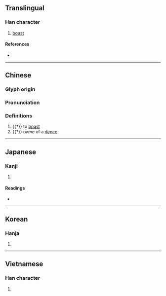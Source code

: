 {{character info}}
==Translingual==

===Han character===
{{Han char|rn=30|rad=口|as=10|sn=13|four=60027|canj=RYBS|ids=⿰口旁}}

# [[boast]]

====References====
* {{Han ref|kx=0202.390|dkj=04083|dj=0425.190|hdz=10670.070|uh=55D9|ud=21977|bh=DCDF|bd=56543}}

----

==Chinese==
{{zh-forms}}

===Glyph origin===
{{Han etym}}

===Pronunciation===
{{zh-pron
|m=bēng,pǎng
|c=pong3
|mc=y
|oc=y
|cat=v
}}

===Definitions===
{{zh-hanzi}}

# {{†}} to [[boast]]
# {{†}} {{zh-div|喻}} name of a [[dance]]

----

==Japanese==

===Kanji===
{{ja-kanji|grade=|rs=口10}}

# {{rfdef|ja|sort=口10}}

====Readings====
* {{ja-readings|on=[[ほう]] (hō)|kun=[[うたう]] (utau)}}

----

==Korean==

===Hanja===
{{ko-hanja|hangeul=방|rv=bang|mr=pang}}

# {{rfdef|ko|sort=口10}}


----

==Vietnamese==

===Han character===
{{vi-hantu|[[bàng]]|rs=口10}}

# {{rfdef|vi|sort=口10}}